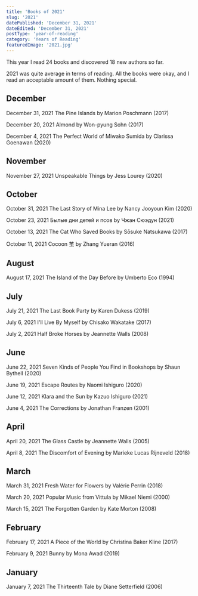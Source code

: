```yaml
---
title: 'Books of 2021'
slug: '2021'
datePublished: 'December 31, 2021'
dateEdited: 'December 31, 2021'
postType: 'year-of-reading'
category: 'Years of Reading'
featuredImage: '2021.jpg'
---
```


This year I read 24 books and discovered 18 new authors so far.

2021 was quite average in terms of reading. All the books were okay, and I read
an acceptable amount of them. Nothing special.

## December

December 31, 2021 The Pine Islands by Marion Poschmann (2017)

December 20, 2021 Almond by Won-pyung Sohn (2017)

December 4, 2021 The Perfect World of Miwako Sumida by Clarissa Goenawan (2020)

## November

November 27, 2021 Unspeakable Things by Jess Lourey (2020)

## October

October 31, 2021 The Last Story of Mina Lee by Nancy Jooyoun Kim (2020)

October 23, 2021 Былые дни детей и псов by Чжан Сюэдун (2021)

October 13, 2021 The Cat Who Saved Books by Sōsuke Natsukawa (2017)

October 11, 2021 Cocoon 茧 by Zhang Yueran (2016)

## August

August 17, 2021 The Island of the Day Before by Umberto Eco (1994)

## July

July 21, 2021 The Last Book Party by Karen Dukess (2019)

July 6, 2021 I'll Live By Myself by Chisako Wakatake (2017)

July 2, 2021 Half Broke Horses by Jeannette Walls (2008)

## June

June 22, 2021 Seven Kinds of People You Find in Bookshops by Shaun Bythell
(2020)

June 19, 2021 Escape Routes by Naomi Ishiguro (2020)

June 12, 2021 Klara and the Sun by Kazuo Ishiguro (2021)

June 4, 2021 The Corrections by Jonathan Franzen (2001)

## April

April 20, 2021 The Glass Castle by Jeannette Walls (2005)

April 8, 2021 The Discomfort of Evening by Marieke Lucas Rijneveld (2018)

## March

March 31, 2021 Fresh Water for Flowers by Valérie Perrin (2018)

March 20, 2021 Popular Music from Vittula by Mikael Niemi (2000)

March 15, 2021 The Forgotten Garden by Kate Morton (2008)

## February

February 17, 2021 A Piece of the World by Christina Baker Kline (2017)

February 9, 2021 Bunny by Mona Awad (2019)

## January

January 7, 2021 The Thirteenth Tale by Diane Setterfield (2006)
